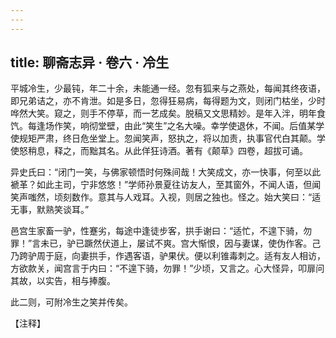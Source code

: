 ```yaml
---
---
---
```

title: 聊斋志异 · 卷六 · 冷生
---

平城冷生，少最钝，年二十余，未能通一经。忽有狐来与之燕处，每闻其终夜语，即兄弟诘之，亦不肯泄。如是多日，忽得狂易病，每得题为文，则闭门枯坐，少时哗然大笑。窥之，则手不停草，而一艺成矣。脱稿又文思精妙。是年入泮，明年食饩。每逢场作笑，响彻堂壁，由此“笑生”之名大噪。幸学使退休，不闻。后值某学使规矩严肃，终日危坐堂上。忽闻笑声，怒执之，将以加责，执事官代白其颠。学使怒稍息，释之，而黜其名。从此佯狂诗酒。著有《颠草》四卷，超拔可诵。

异史氏曰：“闭门一笑，与佛家顿悟时何殊间哉！大笑成文，亦一快事，何至以此褫革？如此主司，宁非悠悠！”学师孙景夏往访友人，至其窗外，不闻人语，但闻笑声嗤然，顷刻数作。意其与人戏耳。入视，则居之独也。怪之。始大笑曰：“适无事，默熟笑谈耳。”

邑宫生家畜一驴，性蹇劣，每途中逢徒步客，拱手谢曰：“适忙，不遑下骑，勿罪！”言未已，驴已蹶然伏道上，屡试不爽。宫大惭恨，因与妻谋，使伪作客。己乃跨驴周于庭，向妻拱手，作遇客语，驴果伏。便以利锥毒刺之。适有友人相访，方欲款关，闻宫言于内曰：“不遑下骑，勿罪！”少顷，又言之。心大怪异，叩扉问其故，以实告，相与捧腹。

此二则，可附冷生之笑并传矣。

【注释】

